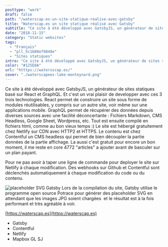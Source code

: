 ```yaml
---
posttype: "work"
draft: false
path: "/waterscap-es-un-site-statique-realise-avec-gatsby"
title: "Waterscap.es un site statique réalisé avec Gatsby"
subtitle: "Ce site à été développé avec GatsbyJS, un générateur de sites statiques basé sur React et GraphQL."
date: "2018-11-15"
category: "Static websites"
tags: 
  - "Français"
  - "pll_5c1b80ef9848e"
  - "Sites statiques"
intro: "Ce site à été développé avec GatsbyJS, un générateur de sites statiques basé sur React et GraphQL."
color: "#125E8A"
url: "htttps://watersscap.es/"
cover: "./waterscapees-lake-monteynard.png"
---
```



Ce site à été développé avec GatsbyJS, un générateur de sites statiques basé sur React et GraphQL. Et c'est un vrai plaisir de developper avec ces 3 trois technologies. React permet de construire un site sous forme de modules réutilisables, y compris sur un autre site, voir même sur une applications mobile. GraphQL permet de récupérer des données depuis diverses sources avec une facilité déconcertante : Fichiers Markdown, CMS Headless, Google Sheet, Wordpress, etc. Tout est ensuite compilé en fichiers html, comme au bon vieux temps :) Le site est hébergé gratuitement chez Netlify sur CDN avec HTTP2 et HTTPS. Le contenu est chez Contentful un CMS headless qui permet de bien découpler la partie données de la partie affichage. La aussi c'est gratuit pour encore un bon moment, il me reste en core 4772 "articles" a ajouter avant de basculer sur un plan payant.

Pour ne pas avoir à taper une ligne de commande pour deployer le site sur Netlify à chaque modification. Des webhooks sur Github et Contentful sont déclenchés automatiquement à chaque modification du code ou du contenu.

![placeholder SVG Gatsby](./TracedSVG-placeholder-Gatsby-image-optimisation.gif)
Lors de la compilation du site, Gatsby utilise le programme open source Potrace pour générer des placeholder SVG en attendant que les images JPG soient chargées  et le résultat est à la fois performant et très agréable à voir.

[https://waterscap.es](https://waterscap.es)

- Gatsby
- Contentful
- Netlify
- Mapbox GL SJ